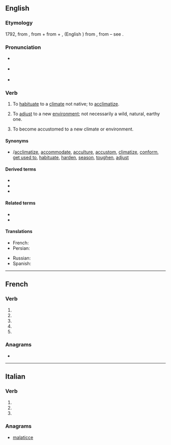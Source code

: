 {{also|acclimaté}}
==English==

===Etymology===
1792, from {{etyl|fr|en}} {{m|fr|acclimater}}, from {{m|fr|à}} + {{m|fr|climat||climate}} from {{etyl|la|en}} {{m|la|ad}} + {{m|la|climat}}, (English {{m|en|climate}}) from {{etyl|grc|en}}, from {{etyl|ine-pro|en}} – see {{m|en|climate}}.

===Pronunciation===
* {{a|UK}} {{IPA|/ə.ˈklaɪ.mət/|lang=en}}
* {{a|US}} {{IPA|/ˈæk.lɪ.meɪt/|/ə.ˈklaɪ.mət/|lang=en}}
* {{audio|en-us-acclimate.ogg|Audio (US)|lang=en}}

===Verb===
{{en-verb|acclimat}}

# {{lb|en|transitive|chiefly|US}} To [[habituate]] to a [[climate]] not native; to [[acclimatize]].
# {{lb|en|transitive|chiefly|US}} To [[adjust]] to a new [[environment]]; not necessarily a wild, natural, earthy one.
# {{lb|en|intransitive|chiefly|US}} To become accustomed to a new climate or environment.

====Synonyms====
* {{l|en|acclimatise}}/[[acclimatize]], [[accommodate]], [[acculture]], [[accustom]], [[climatize]], [[conform]], [[get used to]], [[habituate]], [[harden]], [[season]], [[toughen]], [[adjust]]

====Derived terms====
* {{l|en|acclimatation}}
* {{l|en|acclimatement}}
* {{l|en|acclimation}}

====Related terms====
* {{l|en|acclimatize}}
* {{l|en|climate}}

====Translations====
{{trans-top|(transitive, mainly US) to habituate to a climate not native; to acclimatize}}
* French: {{t+|fr|acclimater}}
* Persian: {{t+|fa|عادت دادن|sc=fa-Arab}}
{{trans-mid}}
* Russian: {{t+|ru|акклиматизи́ровать}}
* Spanish: {{t+|es|aclimatar}}
{{trans-bottom}}

----

==French==

===Verb===
{{head|fr|verb form}}

# {{inflection of|acclimater||1|s|pres|indc|lang=fr}}
# {{inflection of|acclimater||3|s|pres|indc|lang=fr}}
# {{inflection of|acclimater||1|s|pres|subj|lang=fr}}
# {{inflection of|acclimater||3|s|pres|subj|lang=fr}}
# {{inflection of|acclimater||2|s|impr|lang=fr}}

===Anagrams===
* {{l|fr|clameçait}}

----

==Italian==

===Verb===
{{head|it|verb form|cat2=past participle forms}}

# {{inflection of|acclimare||2|p|pres|indc|lang=it}}
# {{inflection of|acclimare||2|p|impr|lang=it}}
# {{inflection of|acclimato||f|p|lang=it}}

===Anagrams===
* [[malaticce#Italian|malaticce]]